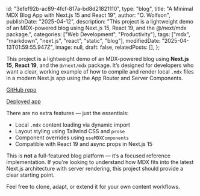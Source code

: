   id: "3efef92b-ac89-4fcf-817a-bd8d21821110",
  type: "blog",
  title: "A Minimal MDX Blog App with Next.js 15 and React 19",
  author: "O. Wolfson",
  publishDate: "2025-04-12",
  description:
    "This project is a lightweight demo of an MDX-powered blog using Next.js 15, React 19, and the @/next/mdx package.",
  categories: ["Web Development", "Productivity"],
  tags: ["mdx", "markdown", "next.js", "react", "static", "blog"],
  modifiedDate: "2025-04-13T01:59:55.947Z",
  image: null,
  draft: false,
  relatedPosts: [],
};

This project is a lightweight demo of an MDX-powered blog using **Next.js 15**, **React 19**, and the `@/next/mdx` package. It’s designed for developers who want a clear, working example of how to compile and render local `.mdx` files in a modern Next.js app using the App Router and Server Components.

[GitHub repo](https://github.com/owolfdev/mdx-next15-react19)

[Deployed app](https://mdx-next15-react19.vercel.app/)

There are no extra features — just the essentials:

- Local `.mdx` content loading via dynamic import
- Layout styling using Tailwind CSS and `prose`
- Component overrides using `useMDXComponents`
- Compatible with React 19 and async props in Next.js 15

This is **not** a full-featured blog platform — it’s a focused reference implementation. If you're looking to understand how MDX fits into the latest Next.js architecture with server rendering, this project should provide a clear starting point.

Feel free to clone, adapt, or extend it for your own content workflows.
